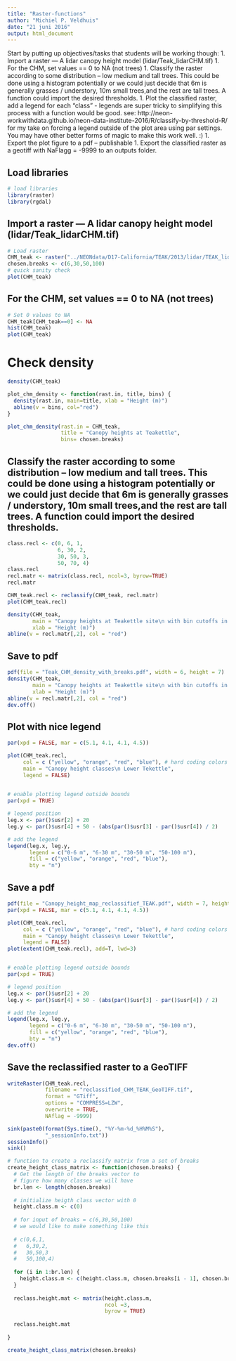 ```yaml
---
title: "Raster-functions"
author: "Michiel P. Veldhuis"
date: "21 juni 2016"
output: html_document
---
```


Start by putting up objectives/tasks that students will be working though:
1. Import a raster — A lidar canopy height model (lidar/Teak_lidarCHM.tif)
1. For the CHM, set values == 0 to NA (not trees)
1. Classify the raster according to some distribution – low medium and tall trees. This could be done using a histogram potentially or we could just decide that 6m is generally grasses / understory, 10m small trees,and the rest are tall trees. A function could import the desired thresholds. 
1. Plot the classified raster, add a legend for each “class” - legends are super tricky to simplifying this process with a function would be good.  see: http://neon-workwithdata.github.io/neon-data-institute-2016/R/classify-by-threshold-R/  for my take on forcing a legend outside of the plot area using par settings. You may have other better forms of magic to make this work well. :)
1. Export the plot figure to a pdf – publishable
1. Export the classified raster as a geotiff with NaFlagg = -9999 to an outputs folder.

## Load libraries

```r

# load libraries
library(raster)
library(rgdal)

```

## Import a raster — A lidar canopy height model (lidar/Teak_lidarCHM.tif)

```r

# Load raster
CHM_teak <- raster("../NEONdata/D17-California/TEAK/2013/lidar/TEAK_lidarCHM.tif")
chosen.breaks <- c(6,30,50,100)
# quick sanity check
plot(CHM_teak)

```

## For the CHM, set values == 0 to NA (not trees)

```r

# Set 0 values to NA
CHM_teak[CHM_teak==0] <- NA
hist(CHM_teak)
plot(CHM_teak)

```

# Check density

```r

density(CHM_teak)

plot_chm_density <- function(rast.in, title, bins) {
  density(rast.in, main=title, xlab = "Height (m)")
  abline(v = bins, col="red")
}

plot_chm_density(rast.in = CHM_teak, 
                 title = "Canopy heights at Teakettle", 
                 bins= chosen.breaks)


```

## Classify the raster according to some distribution – low medium and tall trees. This could be done using a histogram potentially or we could just decide that 6m is generally grasses / understory, 10m small trees,and the rest are tall trees. A function could import the desired thresholds. 

```r

class.recl <- c(0, 6, 1,
                6, 30, 2,
                30, 50, 3,
                50, 70, 4)
class.recl
recl.matr <- matrix(class.recl, ncol=3, byrow=TRUE)
recl.matr

CHM_teak.recl <- reclassify(CHM_teak, recl.matr)
plot(CHM_teak.recl)

density(CHM_teak, 
        main = "Canopy heights at Teakettle site\n with bin cutoffs in red",
        xlab = "Height (m)")
abline(v = recl.matr[,2], col = "red")

```

## Save to pdf

```r

pdf(file = "Teak_CHM_density_with_breaks.pdf", width = 6, height = 7)
density(CHM_teak, 
        main = "Canopy heights at Teakettle site\n with bin cutoffs in red",
        xlab = "Height (m)")
abline(v = recl.matr[,2], col = "red")
dev.off()
```

## Plot with nice legend

```r

par(xpd = FALSE, mar = c(5.1, 4.1, 4.1, 4.5))

plot(CHM_teak.recl,
     col = c ("yellow", "orange", "red", "blue"), # hard coding colors
     main = "Canopy height classes\n Lower Tekettle",
     legend = FALSE)
     

# enable plotting legend outside bounds
par(xpd = TRUE) 

# legend position
leg.x <- par()$usr[2] + 20
leg.y <- par()$usr[4] + 50 - (abs(par()$usr[3] - par()$usr[4]) / 2)

# add the legend
legend(leg.x, leg.y,
       legend = c("0-6 m", "6-30 m", "30-50 m", "50-100 m"),
       fill = c("yellow", "orange", "red", "blue"),
       bty = "n")

```

## Save a pdf

```r

pdf(file = "Canopy_height_map_reclassifief_TEAK.pdf", width = 7, height = 6)
par(xpd = FALSE, mar = c(5.1, 4.1, 4.1, 4.5))

plot(CHM_teak.recl,
     col = c ("yellow", "orange", "red", "blue"), # hard coding colors
     main = "Canopy height classes\n Lower Tekettle",
     legend = FALSE)
plot(extent(CHM_teak.recl), add=T, lwd=3)


# enable plotting legend outside bounds
par(xpd = TRUE) 

# legend position
leg.x <- par()$usr[2] + 20
leg.y <- par()$usr[4] + 50 - (abs(par()$usr[3] - par()$usr[4]) / 2)

# add the legend
legend(leg.x, leg.y,
       legend = c("0-6 m", "6-30 m", "30-50 m", "50-100 m"),
       fill = c("yellow", "orange", "red", "blue"),
       bty = "n")
dev.off()

```

## Save the reclassified raster to a GeoTIFF

```r

writeRaster(CHM_teak.recl,
            filename = "reclassified_CHM_TEAK_GeoTIFF.tif",
            format = "GTiff",
            options = "COMPRESS=LZW",
            overwrite = TRUE,
            NAflag = -9999)

```

```r

sink(paste0(format(Sys.time(), "%Y-%m-%d_%H%M%S"),
            "_sessionInfo.txt"))
sessionInfo()
sink()

```



```r

# function to create a reclassify matrix from a set of breaks
create_height_class_matrix <- function(chosen.breaks) { 
  # Get the length of the breaks vector to
  # figure how many classes we will have
  br.len <- length(chosen.breaks)
  
  # initialize heigth class vector with 0
  height.class.m <- c(0)
  
  # for input of breaks = c(6,30,50,100)
  # we would like to make something like this
  
  # c(0,6,1,
  #   6,30,2,
  #   30,50,3
  #   50,100,4)
  
  for (i in 1:br.len) {
    height.class.m <- c(height.class.m, chosen.breaks[i - 1], chosen.breaks[i], i)
  }
  
  reclass.height.mat <- matrix(height.class.m,
                               ncol =3,
                               byrow = TRUE)
  
  reclass.height.mat
  
}

create_height_class_matrix(chosen.breaks)

```


